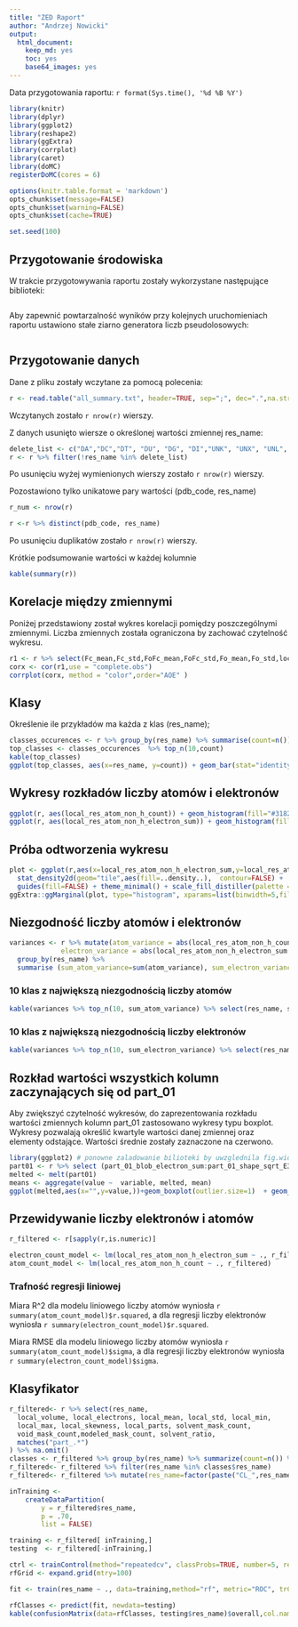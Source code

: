 ```yaml
---
title: "ZED Raport"
author: "Andrzej Nowicki"
output: 
  html_document: 
    keep_md: yes
    toc: yes
    base64_images: yes
---
```

Data przygotowania raportu: `r format(Sys.time(), '%d %B %Y')`
<!--"date:" nie generuje się w .md, więc dla lepszego wyglądu w githubie data została dodana ręcznie -->

```r
library(knitr)
library(dplyr)
library(ggplot2)
library(reshape2)
library(ggExtra)
library(corrplot)
library(caret)
library(doMC)
registerDoMC(cores = 6)
```
```r
options(knitr.table.format = 'markdown')
opts_chunk$set(message=FALSE)
opts_chunk$set(warning=FALSE)
opts_chunk$set(cache=TRUE)
```
```r
set.seed(100)
```


## Przygotowanie środowiska


W trakcie przygotowywania raportu zostały wykorzystane następujące biblioteki:
```r
```
Aby zapewnić powtarzalność wyników przy kolejnych uruchomieniach raportu ustawiono stałe ziarno generatora liczb pseudolosowych:
```r
```


## Przygotowanie danych


Dane z pliku zostały wczytane za pomocą polecenia:
```r
r <- read.table("all_summary.txt", header=TRUE, sep=";", dec=".",na.strings=c("nan"),nrow=-1)
```
Wczytanych zostało  `r nrow(r)` wierszy.

Z danych usunięto wiersze o określonej wartości zmiennej res_name:
```r
delete_list <- c("DA","DC","DT", "DU", "DG", "DI","UNK", "UNX", "UNL", "PR", "PD", "Y1", "EU", "N", "15P", "UQ", "PX4","NAN")
r <- r %>% filter(!res_name %in% delete_list)
```
Po usunięciu wyżej wymienionych wierszy zostało `r nrow(r)` wierszy.

Pozostawiono tylko unikatowe pary wartości (pdb_code, res_name)
```r
r_num <- nrow(r)
```
```r
r <-r %>% distinct(pdb_code, res_name) 
```

Po usunięciu duplikatów zostało `r nrow(r)` wierszy.

Krótkie podsumowanie wartości w każdej kolumnie
```r
kable(summary(r))
```

## Korelacje między zmiennymi

Poniżej przedstawiony został wykres korelacji pomiędzy poszczególnymi zmiennymi. Liczba zmiennych została ograniczona by zachować czytelność wykresu.

```r
r1 <- r %>% select(Fc_mean,Fc_std,FoFc_mean,FoFc_std,Fo_mean,Fo_std,local_electrons,local_mean,local_parts,local_skewness,local_std,local_volume,modeled_mask_count,resolution,solvent_mask_count,solvent_ratio,TwoFoFc_mean,TwoFoFc_std,void_mask_count)
corx <- cor(r1,use = "complete.obs")
corrplot(corx, method = "color",order="AOE" )
```


## Klasy


Określenie ile przykładów ma każda z klas (res_name);
```r
classes_occurences <- r %>% group_by(res_name) %>% summarise(count=n()) %>% arrange(desc(count))
top_classes <- classes_occurences  %>% top_n(10,count)
kable(top_classes)
ggplot(top_classes, aes(x=res_name, y=count)) + geom_bar(stat="identity",fill="#3182bd") + scale_x_discrete(limits = top_classes$res_name) + ggtitle("Najczęściej występujące klasy") +theme_bw()
```


## Wykresy rozkładów liczby atomów i elektronów

```r
ggplot(r, aes(local_res_atom_non_h_count)) + geom_histogram(fill="#3182bd") + ggtitle("Histogram liczby atomów")+theme_bw()
ggplot(r, aes(local_res_atom_non_h_electron_sum)) + geom_histogram(fill="#3182bd") + ggtitle("Histogram liczby elektronów")+theme_bw()
```


## Próba odtworzenia wykresu 


```r

plot <- ggplot(r,aes(x=local_res_atom_non_h_electron_sum,y=local_res_atom_non_h_count)) +
  stat_density2d(geom="tile",aes(fill=..density..),  contour=FALSE) +
  guides(fill=FALSE) + theme_minimal() + scale_fill_distiller(palette = "Spectral") + ggtitle("Wykres liczby atomów i elektronów")
ggExtra::ggMarginal(plot, type="histogram", xparams=list(binwidth=5,fill="red"),yparams=list(binwidth=1,fill="red"))

```


## Niezgodność liczby atomów i elektronów

```r
variances <- r %>% mutate(atom_variance = abs(local_res_atom_non_h_count - dict_atom_non_h_count),
             electron_variance = abs(local_res_atom_non_h_electron_sum - dict_atom_non_h_electron_sum)) %>% 
  group_by(res_name) %>%
  summarise (sum_atom_variance=sum(atom_variance), sum_electron_variance=sum(electron_variance))
```


### 10 klas z największą niezgodnością liczby atomów


```r
kable(variances %>% top_n(10, sum_atom_variance) %>% select(res_name, sum_atom_variance) %>% arrange(desc(sum_atom_variance)))
```


### 10 klas z największą niezgodnością liczby elektronów


```r
kable(variances %>% top_n(10, sum_electron_variance) %>% select(res_name, sum_electron_variance) %>% arrange(desc(sum_electron_variance)))
```


## Rozkład wartości wszystkich kolumn zaczynających się od part_01

Aby zwiększyć czytelność wykresów, do zaprezentowania rozkładu wartości zmiennych kolumn part_01 zastosowano wykresy typu boxplot. Wykresy pozwalają określić kwartyle wartości danej zmiennej oraz elementy odstające. Wartości średnie zostały zaznaczone na czerwono.

```r
library(ggplot2) # ponowne zaladowanie bilioteki by uwzglednila fig.width i fig.height
part01 <- r %>% select (part_01_blob_electron_sum:part_01_shape_sqrt_E3)
melted <- melt(part01)
means <- aggregate(value ~  variable, melted, mean)
ggplot(melted,aes(x="",y=value,))+geom_boxplot(outlier.size=1)  + geom_label(data = means, aes(label = round(value,3), x=1,y = value),colour="red",nudge_x=0.1) + stat_summary(fun.y=mean, colour="red", geom="point")+ facet_wrap(~variable, scales="free", ncol=6)+theme_bw()+xlab("")
```


## Przewidywanie liczby elektronów i atomów

```r
r_filtered <- r[sapply(r,is.numeric)]

electron_count_model <- lm(local_res_atom_non_h_electron_sum ~ ., r_filtered)
atom_count_model <- lm(local_res_atom_non_h_count ~ ., r_filtered)
```
### Trafność regresji liniowej
Miara R^2 dla modelu liniowego liczby atomów wyniosła `r summary(atom_count_model)$r.squared`, a dla regresji liczby elektronów wyniosła `r summary(electron_count_model)$r.squared`.

Miara RMSE dla modelu liniowego liczby atomów wyniosła `r summary(atom_count_model)$sigma`, a dla regresji liczby elektronów wyniosła `r summary(electron_count_model)$sigma`.


## Klasyfikator

```r
r_filtered<- r %>% select(res_name,
  local_volume, local_electrons, local_mean, local_std, local_min,
  local_max, local_skewness, local_parts, solvent_mask_count,
  void_mask_count,modeled_mask_count, solvent_ratio, 
  matches("part_.*")
) %>% na.omit()
classes <- r_filtered %>% group_by(res_name) %>% summarize(count=n()) %>% filter(count>10) 
r_filtered<- r_filtered %>% filter(res_name %in% classes$res_name)
r_filtered<- r_filtered %>% mutate(res_name=factor(paste("CL_",res_name,sep="")))

inTraining <- 
    createDataPartition(
        y = r_filtered$res_name,
        p = .70,
        list = FALSE)

training <- r_filtered[ inTraining,]
testing  <- r_filtered[-inTraining,]

ctrl <- trainControl(method="repeatedcv", classProbs=TRUE, number=5, repeats=10)
rfGrid <- expand.grid(mtry=100)
```
```r
fit <- train(res_name ~ ., data=training,method="rf", metric="ROC", trControl=ctrl, tuneGrid = rfGrid, ntree=100)
```
```r
rfClasses <- predict(fit, newdata=testing)
kable(confusionMatrix(data=rfClasses, testing$res_name)$overall,col.name="")
```